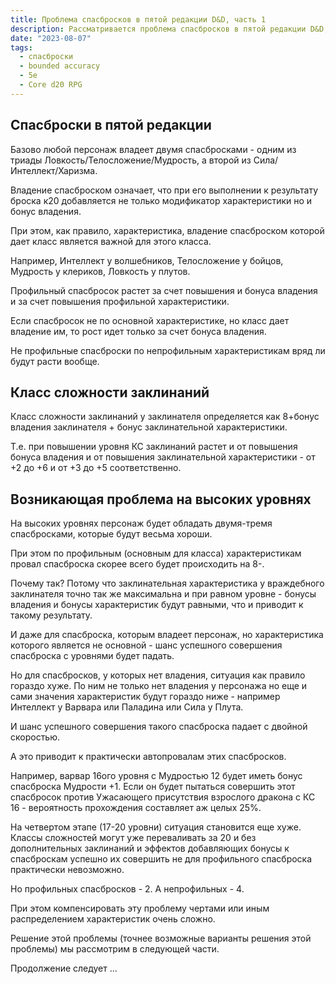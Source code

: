 ```yaml
---
title: Проблема спасбросков в пятой редакции D&D, часть 1
description: Рассматривается проблема спасбросков в пятой редакции D&D, которая возникает при повышении уровней
date: "2023-08-07"
tags:
  - спасброски
  - bounded accuracy
  - 5e
  - Core d20 RPG
---
```


## Спасброски в пятой редакции

Базово любой персонаж владеет двумя спасбросками - одним из триады Ловкость/Телосложение/Мудрость, а второй из Сила/Интеллект/Харизма.

Владение спасброском означает, что при его выполнении к результату броска к20 добавляется не только модификатор характеристики но и бонус владения.

При этом, как правило, характеристика, владение спасброском которой дает класс является важной для этого класса.

Например, Интеллект у волшебников, Телосложение у бойцов, Мудрость у клериков, Ловкость у плутов.

Профильный спасбросок растет за счет повышения и бонуса владения и за счет повышения профильной характеристики.

Если спасбросок не по основной характеристике, но класс дает владение им, то рост идет только за счет бонуса владения.

Не профильные спасброски по непрофильным характеристикам вряд ли будут расти вообще.

## Класс сложности заклинаний

Класс сложности заклинаний у заклинателя определяется как 8+бонус владения заклинателя + бонус заклинательной характеристики.

Т.е. при повышении уровня КС заклинаний растет и от повышения бонуса владения и от повышения заклинательной характеристики - от +2 до +6 и от +3 до +5 соответственно.

## Возникающая проблема на высоких уровнях

На высоких уровнях персонаж будет обладать двумя-тремя спасбросками, которые будут весьма хороши.

При этом по профильным (основным для класса) характеристикам провал спасброска скорее всего будет происходить на 8-.

Почему так? Потому что заклинательная характеристика у враждебного заклинателя точно так же максимальна и при равном уровне - бонусы владения и бонусы характеристик будут равными, что и приводит к такому результату.

И даже для спасброска, которым владеет персонаж, но характеристика которого является не основной - шанс успешного совершения спасброска с уровнями будет падать.

Но для спасбросков, у которых нет владения, ситуация как правило гораздо хуже. По ним не только нет владения у персонажа но еще и сами значения характеристик будут гораздо ниже - например Интеллект у Варвара или Паладина или Сила у Плута.

И шанс успешного совершения такого спасброска падает с двойной скоростью.

А это приводит к практически автопровалам этих спасбросков.

Например, варвар 16ого уровня с Мудростью 12 будет иметь бонус спасброска Мудрости +1. Если он будет пытаться совершить этот спасбросок против Ужасающего присутствия взрослого дракона с КС 16 - вероятность прохождения составляет аж целых 25%.

На четвертом этапе (17-20 уровни) ситуация становится еще хуже. Классы сложностей могут уже переваливать за 20 и без дополнительных заклинаний и эффектов добавляющих бонусы к спасброскам успешно их совершить не для профильного спасброска практически невозможно.

Но профильных спасбросков - 2. А непрофильных - 4.

При этом компенсировать эту проблему чертами или иным распределением характеристик очень сложно.

Решение этой проблемы (точнее возможные варианты решения этой проблемы) мы рассмотрим в следующей части.

Продолжение следует ...
